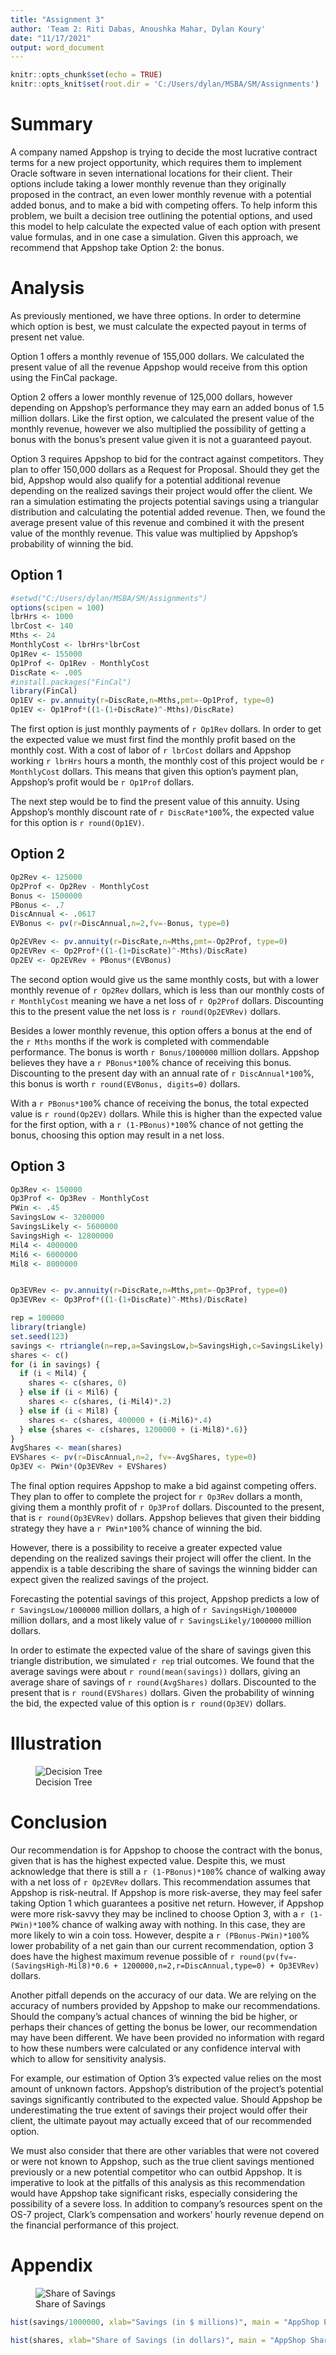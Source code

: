 ```yaml
---
title: "Assignment 3"
author: 'Team 2: Riti Dabas, Anoushka Mahar, Dylan Koury'
date: "11/17/2021"
output: word_document
---
```


```r
knitr::opts_chunk$set(echo = TRUE)
knitr::opts_knit$set(root.dir = 'C:/Users/dylan/MSBA/SM/Assignments')
```

# Summary
A company named Appshop is trying to decide the most lucrative contract terms for a new project opportunity, which requires them to implement Oracle software in seven international locations for their client. Their options include taking a lower monthly revenue than they originally proposed in the contract, an even lower monthly revenue with a potential added bonus, and to make a bid with competing offers. To help inform this problem, we built a decision tree outlining the potential options, and used this model to help calculate the expected value of each option with present value formulas, and in one case a simulation. Given this approach, we recommend that Appshop take Option 2: the bonus.

# Analysis
As previously mentioned, we have three options. In order to determine which option is best, we must calculate the expected payout in terms of present net value.

Option 1 offers a monthly revenue of 155,000 dollars. We calculated the present value of all the revenue Appshop would receive from this option using the FinCal package.

Option 2 offers a lower monthly revenue of 125,000 dollars, however depending on Appshop's performance they may earn an added bonus of 1.5 million dollars. Like the first option, we calculated the present value of the monthly revenue, however we also multiplied the possibility of getting a bonus with the bonus's present value given it is not a guaranteed payout.

Option 3 requires Appshop to bid for the contract against competitors. They plan to offer 150,000 dollars as a Request for Proposal. Should they get the bid, Appshop would also qualify for a potential additional revenue depending on the realized savings their project would offer the client. We ran a simulation estimating the projects potential savings using a triangular distribution and calculating the potential added revenue. Then, we found the average present value of this revenue and combined it with the present value of the monthly revenue. This value was multiplied by Appshop's probability of winning the bid.


## Option 1
```r
#setwd("C:/Users/dylan/MSBA/SM/Assignments")
options(scipen = 100)
lbrHrs <- 1000
lbrCost <- 140
Mths <- 24
MonthlyCost <- lbrHrs*lbrCost
Op1Rev <- 155000
Op1Prof <- Op1Rev - MonthlyCost
DiscRate <- .005
#install.packages("FinCal")
library(FinCal)
Op1EV <- pv.annuity(r=DiscRate,n=Mths,pmt=-Op1Prof, type=0)
Op1EV <- Op1Prof*((1-(1+DiscRate)^-Mths)/DiscRate)
```
The first option is just monthly payments of `r Op1Rev` dollars. In order to get the expected value we must first find the monthly profit based on the monthly cost. With a cost of labor of `r lbrCost` dollars and Appshop working `r lbrHrs` hours a month, the monthly cost of this project would be `r MonthlyCost` dollars. This means that given this option's payment plan, Appshop's profit would be `r Op1Prof` dollars. 

The next step would be to find the present value of this annuity. Using Appshop's monthly discount rate of `r DiscRate*100`%, the expected value for this option is `r round(Op1EV)`.

## Option 2
```r
Op2Rev <- 125000
Op2Prof <- Op2Rev - MonthlyCost
Bonus <- 1500000
PBonus <- .7
DiscAnnual <- .0617 
EVBonus <- pv(r=DiscAnnual,n=2,fv=-Bonus, type=0)

Op2EVRev <- pv.annuity(r=DiscRate,n=Mths,pmt=-Op2Prof, type=0)
Op2EVRev <- Op2Prof*((1-(1+DiscRate)^-Mths)/DiscRate)
Op2EV <- Op2EVRev + PBonus*(EVBonus)
```
The second option would give us the same monthly costs, but with a lower monthly revenue of `r Op2Rev` dollars, which is less than our monthly costs of `r MonthlyCost` meaning we have a net loss of `r Op2Prof` dollars. Discounting this to the present value the net loss is `r round(Op2EVRev)` dollars.

Besides a lower monthly revenue, this option offers a bonus at the end of the `r Mths` months if the work is completed with commendable performance. The bonus is worth `r Bonus/1000000` million dollars. Appshop believes they have a `r PBonus*100`% chance of receiving this bonus. Discounting to the present day with an annual rate of `r DiscAnnual*100`%, this bonus is worth `r round(EVBonus, digits=0)` dollars.

With a `r PBonus*100`% chance of receiving the bonus, the total expected value is `r round(Op2EV)` dollars. While this is higher than the expected value for the first option, with a `r (1-PBonus)*100`% chance of not getting the bonus, choosing this option may result in a net loss. 

## Option 3
```r
Op3Rev <- 150000
Op3Prof <- Op3Rev - MonthlyCost
PWin <- .45
SavingsLow <- 3200000
SavingsLikely <- 5600000
SavingsHigh <- 12800000
Mil4 <- 4000000
Mil6 <- 6000000
Mil8 <- 8000000


Op3EVRev <- pv.annuity(r=DiscRate,n=Mths,pmt=-Op3Prof, type=0)
Op3EVRev <- Op3Prof*((1-(1+DiscRate)^-Mths)/DiscRate)

rep = 100000
library(triangle)
set.seed(123)
savings <- rtriangle(n=rep,a=SavingsLow,b=SavingsHigh,c=SavingsLikely)
shares <- c()
for (i in savings) {
  if (i < Mil4) {
    shares <- c(shares, 0)
  } else if (i < Mil6) {
    shares <- c(shares, (i-Mil4)*.2)
  } else if (i < Mil8) {
    shares <- c(shares, 400000 + (i-Mil6)*.4)
  } else {shares <- c(shares, 1200000 + (i-Mil8)*.6)}
}
AvgShares <- mean(shares)
EVShares <- pv(r=DiscAnnual,n=2, fv=-AvgShares, type=0)
Op3EV <- PWin*(Op3EVRev + EVShares)
```
The final option requires Appshop to make a bid against competing offers. They plan to offer to complete the project for `r Op3Rev` dollars a month, giving them a monthly profit of `r Op3Prof` dollars. Discounted to the present, that is `r round(Op3EVRev)` dollars. Appshop believes that given their bidding strategy they have a `r PWin*100`% chance of winning the bid.

However, there is a possibility to receive a greater expected value depending on the realized savings their project will offer the client. In the appendix is a table describing the share of savings the winning bidder can expect given the realized savings of the project.

Forecasting the potential savings of this project, Appshop predicts a low of `r SavingsLow/1000000` million dollars, a high of `r SavingsHigh/1000000` million dollars, and a most likely value of `r SavingsLikely/1000000` million dollars. 

In order to estimate the expected value of the share of savings given this triangle distribution, we simulated `r rep` trial outcomes. We found that the average savings were about `r round(mean(savings))` dollars, giving an average share of savings of `r round(AvgShares)` dollars. Discounted to the present that is `r round(EVShares)` dollars. Given the probability of winning the bid, the expected value of this option is `r round(Op3EV)` dollars.

# Illustration
![Decision Tree](DecisionTree.PNG)

# Conclusion
Our recommendation is for Appshop to choose the contract with the bonus, given that is has the highest expected value. Despite this, we must acknowledge that there is still a `r (1-PBonus)*100`% chance of walking away with a net loss of `r Op2EVRev` dollars. This recommendation assumes that Appshop is risk-neutral. If Appshop is more risk-averse, they may feel safer taking Option 1 which guarantees a positive net return. However, if Appshop were more risk-savvy they may be inclined to choose Option 3, with a `r (1-PWin)*100`% chance of walking away with nothing. In this case, they are more likely to win a coin toss. However, despite a `r (PBonus-PWin)*100`% lower probability of a net gain than our current recommendation, option 3 does have the highest maximum revenue possible of `r round(pv(fv=-(SavingsHigh-Mil8)*0.6 + 1200000,n=2,r=DiscAnnual,type=0) + Op3EVRev)` dollars. 

Another pitfall depends on the accuracy of our data. We are relying on the accuracy of numbers provided by Appshop to make our recommendations. Should the company's actual chances of winning the bid be higher, or perhaps their chances of getting the bonus be lower, our recommendation may have been different. We have been provided no information with regard to how these numbers were calculated or any confidence interval with which to allow for sensitivity analysis. 

For example, our estimation of Option 3's expected value relies on the most amount of unknown factors. Appshop's distribution of the project's potential savings significantly contributed to the expected value. Should Appshop be underestimating the true extent of savings their project would offer their client, the ultimate payout may actually exceed that of our recommended option.

We must also consider that there are other variables that were not covered or were not known to Appshop, such as the true client savings mentioned previously or a new potential competitor who can outbid Appshop. It is imperative to look at the pitfalls of this analysis as this recommendation would have Appshop take significant risks, especially considering the possibility of a severe loss. In addition to company's resources spent on the OS-7 project, Clark's compensation and workers' hourly revenue depend on the financial performance of this project.

# Appendix

![Share of Savings](ShareofSavings.jpeg)

```r
hist(savings/1000000, xlab="Savings (in $ millions)", main = "AppShop Project Savings", col="dodgerblue1")
```

```r
hist(shares, xlab="Share of Savings (in dollars)", main = "AppShop Share of Savings", col="dodgerblue1")
```
